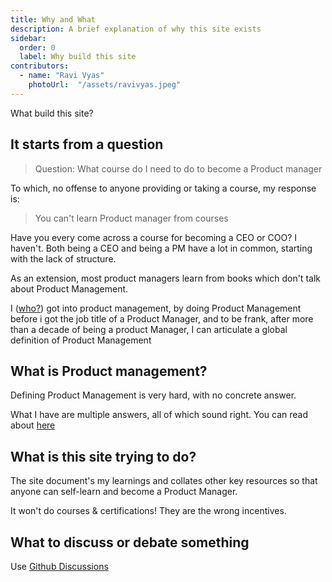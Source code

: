 ```yaml
---
title: Why and What
description: A brief explanation of why this site exists 
sidebar:
  order: 0
  label: Why build this site
contributors:
  - name: "Ravi Vyas"
    photoUrl:  "/assets/ravivyas.jpeg"
---
```


What build this site?

## It starts from a question

> Question: What course do I need to do to become a Product manager

To which, no offense to anyone providing or taking a course, my response is:

> You can't learn Product manager from courses

Have you every come across a course for becoming a CEO or COO? I haven't. Both being a CEO and being a PM have a lot in common, starting with the lack of structure.

As an extension, most product managers learn from books which don't talk about Product Management.

I ([who?](../about/me)) got into product management, by doing Product Management before i got the job title of a Product Manager, and to be frank, after more than a decade of being a product Manager, I can articulate a global definition of Product Management

## What is Product management?

Defining Product Management is very hard, with no concrete answer.

What I have are multiple answers, all of which sound right. You can read about [here](/meta/what-is-pm)

## What is this site trying to do?

The site document's my learnings and collates other key resources so that anyone can self-learn and become a Product Manager.

It won't do courses & certifications! They are the wrong incentives.

## What to discuss or debate something

Use [Github Discussions](https://github.com/ravivyas84/atypicalpm/discussions)

<Bio contributors={frontmatter.contributors} />